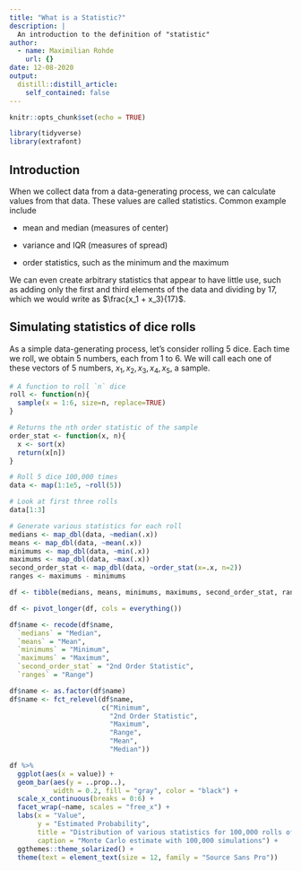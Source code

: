 ```yaml
---
title: "What is a Statistic?"
description: |
  An introduction to the definition of "statistic"
author:
  - name: Maximilian Rohde
    url: {}
date: 12-08-2020
output:
  distill::distill_article:
    self_contained: false
---
```



```r
knitr::opts_chunk$set(echo = TRUE)
```

```r
library(tidyverse)
library(extrafont)
```

## Introduction

When we collect data from a data-generating process, we can calculate values from that data. These values are called statistics. Common example include

- <p> mean and median (measures of center) </p>
- <p> variance and IQR (measures of spread) </p>
- <p> order statistics, such as the minimum and the maximum </p>

We can even create arbitrary statistics that appear to have little use, such as adding only the first and third elements of the data and dividing by 17, which we would write as $\frac{x_1 + x_3}{17}$. 

## Simulating statistics of dice rolls

As a simple data-generating process, let's consider rolling 5 dice. Each time we roll, we obtain 5 numbers, each from 1 to 6. We will call each one of these vectors of 5 numbers, $x_1, x_2, x_3, x_4, x_5$, a sample.

```r
# A function to roll `n` dice
roll <- function(n){
  sample(x = 1:6, size=n, replace=TRUE)
}

# Returns the nth order statistic of the sample
order_stat <- function(x, n){
  x <- sort(x)
  return(x[n])
}
```

```r
# Roll 5 dice 100,000 times
data <- map(1:1e5, ~roll(5))

# Look at first three rolls
data[1:3]
```

```r
# Generate various statistics for each roll
medians <- map_dbl(data, ~median(.x))
means <- map_dbl(data, ~mean(.x))
minimums <- map_dbl(data, ~min(.x))
maximums <- map_dbl(data, ~max(.x))
second_order_stat <- map_dbl(data, ~order_stat(x=.x, n=2))
ranges <- maximums - minimums
```

```r
df <- tibble(medians, means, minimums, maximums, second_order_stat, ranges)

df <- pivot_longer(df, cols = everything())
```

```r
df$name <- recode(df$name,
  `medians` = "Median",
  `means` = "Mean",
  `minimums` = "Minimum",
  `maximums` = "Maximum",
  `second_order_stat` = "2nd Order Statistic",
  `ranges` = "Range")

df$name <- as.factor(df$name)
df$name <- fct_relevel(df$name,
                       c("Minimum",
                         "2nd Order Statistic",
                         "Maximum",
                         "Range",
                         "Mean",
                         "Median"))

df %>%
  ggplot(aes(x = value)) +
  geom_bar(aes(y = ..prop..),
           width = 0.2, fill = "gray", color = "black") +
  scale_x_continuous(breaks = 0:6) +
  facet_wrap(~name, scales = "free_x") +
  labs(x = "Value",
       y = "Estimated Probability",
       title = "Distribution of various statistics for 100,000 rolls of 5 dice",
       caption = "Monte Carlo estimate with 100,000 simulations") +
  ggthemes::theme_solarized() +
  theme(text = element_text(size = 12, family = "Source Sans Pro"))
```
